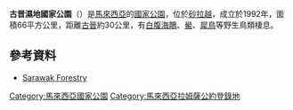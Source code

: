 {{Multiple issues|
{{Expand language|1=en|time=2021-04-08T23:28:46+00:00}}
{{Citation style|time=2021-04-08T23:28:46+00:00}}
}}
{{Infobox protected area
| name = 古晋湿地国家公园
| photo = Kucking wetlands beach.JPG
| photo_caption = 朝向山都望山的海滩和松树栖息地的景色
| map = Borneo
| map_caption = 
| map_width = 280
| label = '''古晋湿地'''
| label_position = top
| location = {{MAS}} {{Sarawak}}
| nearest_city = [[古晋|古晋]]
| coords = {{coord|1|41|N|110|15|E|format=dms|display=inline,title}}
| area = {{cvt|66.1|km2}}
| established = 1992
| visitation_num =
| visitation_year =
| governing_body = 
|embedded = {{Designation list
 | embed = yes
 | designation1 = Ramsar
 | designation1_date = 2005年11月8日
 | designation1_number = 1568<ref>{{Cite web|title=Kuching Wetlands National Park|website=[[湿地公约|湿地公约]] Sites Information Service|url=https://rsis.ramsar.org/ris/1568|accessdate=25 April 2018|archive-date=2020-02-17|archive-url=https://web.archive.org/web/20200217114927/https://rsis.ramsar.org/ris/1568|dead-url=no}}</ref>}}
}}

'''古晋濕地國家公園'''（{{lang-ms|Taman Negara Tanah Lembap Kuching}}）是[[馬來西亞|馬來西亞]]的[[國家公園|國家公園]]，位於[[砂拉越|砂拉越]]，成立於1992年，面積66平方公里，距離[[古晉|古晉]]約30公里，有[[白腹海鵰|白腹海鵰]]、[[鱟|鱟]]、[[犀鳥|犀鳥]]等野生鳥類棲息。

==參考資料==
{{Portal|马来西亚}}
* [http://www.sarawakforestry.com Sarawak Forestry] {{Wayback|url=http://www.sarawakforestry.com/ |date=20200904001031 }}

{{Malaysia-geo-stub}}
{{马来西亚国家公园}}
[[Category:馬來西亞國家公園|Category:馬來西亞國家公園]]
[[Category:馬來西亞拉姆薩公約登錄地|Category:馬來西亞拉姆薩公約登錄地]]